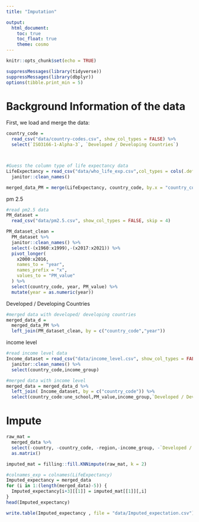 ```yaml
---
title: "Imputation"

output: 
  html_document:
    toc: true
    toc_float: true
    theme: cosmo
---
```


```r
knitr::opts_chunk$set(echo = TRUE)
```

```r
suppressMessages(library(tidyverse))
suppressMessages(library(dbplyr))
options(tibble.print_min = 5)

```

# Background Information of the data

First, we load and merge the data:
```r
country_code = 
  read_csv("data/country-codes.csv", show_col_types = FALSE) %>% 
  select(`ISO3166-1-Alpha-3`, `Developed / Developing Countries`)



#Guess the column type of life expectancy data
LifeExpectancy = read_csv("data/who_life_exp.csv",col_types = cols(.default = col_guess())) %>% 
  janitor::clean_names()

merged_data_PM = merge(LifeExpectancy, country_code, by.x = "country_code", by.y = "ISO3166-1-Alpha-3" )
```

pm 2.5
```r

#read pm2.5 data
PM_dataset = 
  read_csv("data/pm2.5.csv", show_col_types = FALSE, skip = 4) 

PM_dataset_clean = 
  PM_dataset %>% 
  janitor::clean_names() %>% 
  select(-(x1960:x1999),-(x2017:x2021)) %>% 
  pivot_longer(
    x2000:x2016,
    names_to = "year",
    names_prefix = "x",
    values_to = "PM_value"
  ) %>% 
  select(country_code, year, PM_value) %>% 
  mutate(year = as.numeric(year))
```

Developed / Developing Countries
```r
#merged data with developed/ developing countries
merged_data_d = 
  merged_data_PM %>% 
  left_join(PM_dataset_clean, by = c("country_code","year"))
```

income level
```r
#read income level data
Income_dataset = read_csv("data/income_level.csv", show_col_types = FALSE) %>% 
  janitor::clean_names() %>% 
  select(country_code,income_group)

#merged data with income level
merged_data = merged_data_d %>% 
  left_join( Income_dataset, by = c("country_code")) %>% 
  select(country_code:une_school,PM_value,income_group,`Developed / Developing Countries`)
```


# Impute

```r
raw_mat = 
  merged_data %>% 
  select(-country, -country_code, -region,-income_group, -`Developed / Developing Countries`) %>% 
  as.matrix()

imputed_mat = filling::fill.KNNimpute(raw_mat, k = 2)

```

```r
#colnames_exp = colnames(LifeExpectancy)
Imputed_expectancy = merged_data
for (i in 1:(length(merged_data)-5)) {
  Imputed_expectancy[i+3][[1]] = imputed_mat[[1]][,i]
}
head(Imputed_expectancy)

```

```r
write.table(Imputed_expectancy , file = "data/Imputed_expectation.csv")

```





